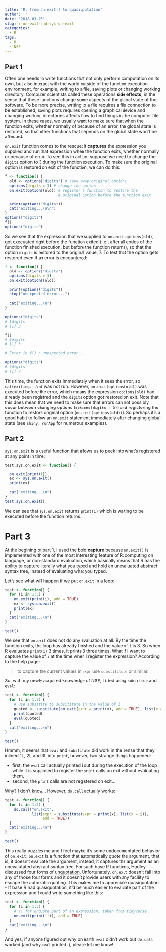 ---
title: 'R: from on.exit() to quasiquotation'
author: ''
date: '2018-03-26'
slug: r-on-exit-and-sys-on-exit
categories:
  - R
tags:
  - R
  - NSE
---

## Part 1

Often one needs to write functions that not only perform computation on its own, but also interact with the world outside of the function execution environment, for example, writing to a file, saving plots or changing working directory. Computer scientists called these operations __side effects__, in the sense that these functions change some aspects of the global state of the software. To be more precise, writing to a file requires a file connection to be established, saving plots requires opening a graphical device and changing working directories affects how to find things in the computer file system. In these cases, we usually want to make sure that when the function exits, whether normally of because of an error, the global state is restored, so that other functions that depends on the global state won't be affected.

`on.exit` function comes to the rescue: it __captures__ the expression you supplied and run that expression when the function exits, whether normally or because of error. To see this in action, suppose we need to change the `digits` option to 3 during the function execution. To make sure the original option is restored on exit of the function, we can do this:

```{r}
f <- function() {
  old <- options("digits") # save away original options
  options(digits = 3) # change the option
  on.exit(options(old)) # register a function to restore the 
                        # original option before the function exit

  print(options("digits"))
  cat("exiting...\n\n")
}
options("digits")
f()
options("digits")
```

So we see that the expression that we supplied to `on.exit`, `options(old)`, got execuated right before the function exited (i.e., after all codes of the function finished execution, but before the function returns), so that the option `digits` is restored to the original value, 7. To test that the option gets restored even if an error is encountered:

```r
f <- function() {
  old <- options("digits")
  options(digits = 3)
  on.exit(options(old))

  print(options("digits"))
  stop("unexpected error...")
  
  cat("exiting...\n")
}
```

```r
options("digits")
# $digits
# [1] 3

f()
# $digits
# [1] 3

# Error in f() : unexpected error...

options("digits")
# $digits
# [1] 7
```

This time, the function exits immediately when it sees the error, so `cat(exiting...\n)` was not run. However, `on.exit(options(old))` was executed before the error, which means the expression `options(old)` had already been registred and the `digits` option got restored on exit. Note that this does mean that we need to make sure that errors can not possibly occur between changing options (`options(digits = 3)`) and registering the function to restore original option (`on.exit(options(old))`). So perhaps it's a good habit to follow an `on.exit` statement immediately after changing global state (see `shiny::runApp` for numerous examples).


## Part 2

`sys.on.exit` is a useful function that allows us to peek into what's registered at any point in time:
```{r}
test.sys.on.exit <- function() {

  on.exit(print(1))
  ex <- sys.on.exit()
  print(ex)

  cat("exiting...\n")
}
test.sys.on.exit()
```


We can see that `sys.on.exit` returns `print(1)` which is waiting to be executed before the function returns.

# Part 3

At the begining of part 1, I used the bold __capture__ because `on.exit()` is implemented with one of the most interesting feature of R: computing on language, or non-standard evaluation, which basically means that R has the ability to capture literally what you typed and hold an unevaluated abstract syntax tree, instead of evaluating what you typed.

Let's see what will happen if we put `on.exit` in a loop:

```{r}
test <- function() {
  for (i in 1:3) {
    on.exit(print(i), add = TRUE)
    ex <- sys.on.exit()
    print(ex)
  }
  cat("exiting...\n")
}

test()
```

We see that `on.exit` does not do any evaluation at all. By the time the function exits, the loop has already finished and the value of `i` is 3. So when R evaluates `print(i)` 3 times, it prints 3 three times. What if I want to capture the value of `i` at the time when I register the expression? According to the help page:

> to capture the current values in `expr` use `substititute` or similar.

So, with my newly acquired knowledge of NSE, I tried using `substitue` and `eval`:

```{r}
test <- function() {
  for (i in 1:3) {
    # use subsitite to subsititute in the value of i
    quoted <- substitute(on.exit(expr = print(x), add = TRUE), list(x = i))
    print(quoted)
    eval(quoted)
  }
  cat("exiting...\n")
}

test()
```

Hmmm, it seems that `eval` and `substitute` did work in the sense that they inlined 1L, 2L and 3L into `print`, however, two strange things happened:

- first, the `eval` call actually printed i out during the execution of the loop while it is supposed to register the `print` calls on exit without evaluating them,
- second, the `print` calls are not registered on exit...

Why? I don't know... However, `do.call` actually works:

```{r}
test <- function() {
  for (i in 1:3) {
    do.call("on.exit", 
            list(expr = substitute(expr = print(x), list(x = i)),
                 add = TRUE))
  }
  cat("exiting...\n")
}

test()
```

This really puzzles me and I feel maybe it's some undocumentated behavior of `on.exit`. 
`on.exit` is a function that automatically _quote_ the argument, that is, it doesn't evaluate the argument, instead, it captures the argument as an unevalutated abstract syntax tree. For such base R functions, Hadley discussed four forms of [unquotation](https://adv-r.hadley.nz/quasiquotation.html#unquote-base). Unfortunately, `on.exit` doesn't fall into any of those four forms and it doesn't provide users with any facility to escape the automatic quoting. This makes me to appreciate quasiquotation - If base R had quasiquotation, it'd be much easier to evaluate part of the expression and I could write something like this:

```{r eval=FALSE, include=TRUE}
test <- function() {
  for (i in 1:3) {
    # !! for unquote part of an expression, taken from tidyverse
    on.exit(print(!!i), add = TRUE)
  }
  cat("exiting...\n")
}
```

And yes, if anyone figured out why on earth `eval` didn't work but `do.call` worked (and why `eval` printed i), please let me know!


